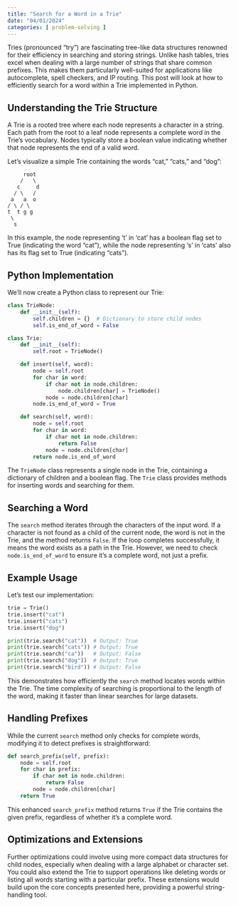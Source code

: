 ```yaml
---
title: "Search for a Word in a Trie"
date: "04/01/2024"
categories: [ problem-solving ]
---
```


Tries (pronounced "try") are fascinating tree-like data structures renowned for their efficiency in searching and storing strings.  Unlike hash tables, tries excel when dealing with a large number of strings that share common prefixes. This makes them particularly well-suited for applications like autocomplete, spell checkers, and IP routing. This post will look at how to efficiently search for a word within a Trie implemented in Python.


## Understanding the Trie Structure

A Trie is a rooted tree where each node represents a character in a string.  Each path from the root to a leaf node represents a complete word in the Trie's vocabulary.  Nodes typically store a boolean value indicating whether that node represents the end of a valid word.

Let's visualize a simple Trie containing the words "cat," "cats," and "dog":

```
     root
    /   \
   c     d
  / \   /
 a   a  o
/ \ / \
t  t g g
 \
  s
```

In this example, the node representing 't' in 'cat' has a boolean flag set to True (indicating the word "cat"), while the node representing 's' in 'cats' also has its flag set to True (indicating "cats").


## Python Implementation

We'll now create a Python class to represent our Trie:

```python
class TrieNode:
    def __init__(self):
        self.children = {}  # Dictionary to store child nodes
        self.is_end_of_word = False

class Trie:
    def __init__(self):
        self.root = TrieNode()

    def insert(self, word):
        node = self.root
        for char in word:
            if char not in node.children:
                node.children[char] = TrieNode()
            node = node.children[char]
        node.is_end_of_word = True

    def search(self, word):
        node = self.root
        for char in word:
            if char not in node.children:
                return False
            node = node.children[char]
        return node.is_end_of_word
```

The `TrieNode` class represents a single node in the Trie, containing a dictionary of children and a boolean flag. The `Trie` class provides methods for inserting words and searching for them.

## Searching a Word

The `search` method iterates through the characters of the input word. If a character is not found as a child of the current node, the word is not in the Trie, and the method returns `False`. If the loop completes successfully, it means the word exists as a path in the Trie.  However, we need to check `node.is_end_of_word` to ensure it's a complete word, not just a prefix.

## Example Usage

Let's test our implementation:

```python
trie = Trie()
trie.insert("cat")
trie.insert("cats")
trie.insert("dog")

print(trie.search("cat"))  # Output: True
print(trie.search("cats")) # Output: True
print(trie.search("ca"))   # Output: False
print(trie.search("dog"))  # Output: True
print(trie.search("bird")) # Output: False

```

This demonstrates how efficiently the `search` method locates words within the Trie. The time complexity of searching is proportional to the length of the word, making it faster than linear searches for large datasets.



## Handling Prefixes

While the current `search` method only checks for complete words,  modifying it to detect prefixes is straightforward:

```python
def search_prefix(self, prefix):
    node = self.root
    for char in prefix:
        if char not in node.children:
            return False
        node = node.children[char]
    return True
```

This enhanced `search_prefix` method returns `True` if the Trie contains the given prefix, regardless of whether it's a complete word.


## Optimizations and Extensions

Further optimizations could involve using more compact data structures for child nodes, especially when dealing with a large alphabet or character set.  You could also extend the Trie to support operations like deleting words or listing all words starting with a particular prefix.  These extensions would build upon the core concepts presented here, providing a powerful string-handling tool.

